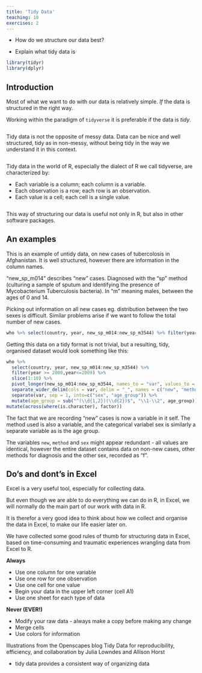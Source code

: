 ```yaml
---
title: 'Tidy Data'
teaching: 10
exercises: 2
---
```


::: questions
-   How do we structure our data best?
:::

::: objectives
-   Explain what tidy data is
:::

```r
library(tidyr)
library(dplyr)
```


## Introduction

Most of what we want to do with our data is relatively simple. *If* the data is 
structured in the right way.

Working within the paradigm of `tidyverse` it is preferable if the data is *tidy*.

![](fig/tidy_why.jpg){alt=''}


Tidy data is not the opposite of messy data. Data can be nice and well 
structured, tidy as in non-messy, without being tidy in the way we understand 
it in this context.

![](fig/tidy_hadley_2.jpg){alt=''}


Tidy data in the world of R, especially the dialect of R we call tidyverse, 
are characterized by:

-   Each variable is a column; each column is a variable.
-   Each observation is a row; each row is an observation.
-   Each value is a cell; each cell is a single value.

![](fig/tidy_hadley.jpg){alt=''}

This way of structuring our data is useful not only in R, but also in other 
software packages. 

## An examples

This is an example of untidy data, on new cases of tubercolosis in Afghanistan.
It is well structured, however there are information in the column names.

"new_sp_m014" describes "new" cases. Diagnosed with the "sp" method (culturing 
a sample of sputum and identifying the presence of Mycobacterium Tuberculosis 
bacteria). In "m" meaning males, between the ages of 0 and 14.

Picking out information on all new cases eg. distribution between the two sexes
is difficult. Similar problems arise if we want to follow the total number
of new cases.

```r
who %>% select(country, year, new_sp_m014:new_sp_m3544) %>% filter(year >= 2000,year<=2009) %>% slice(1:10)
```

Getting this data on a tidy format is not trivial, but a resulting, tidy, 
organised dataset would look something like this:

```r
who %>% 
  select(country, year, new_sp_m014:new_sp_m3544) %>% 
  filter(year >= 2000,year<=2009) %>% 
  slice(1:10) %>% 
  pivot_longer(new_sp_m014:new_sp_m3544, names_to = "var", values_to = "cases") %>%
  separate_wider_delim(cols = var, delim = "_", names = c("new", "method", "var")) %>% 
  separate(var, sep = 1, into=c("sex", "age_group")) %>% 
  mutate(age_group = sub("^(\\d{1,2})(\\d{2})$", "\\1-\\2", age_group)) %>% 
mutate(across(where(is.character), factor))
```

The fact that we are recording "new" cases is now a variable in it self. The
method used is also a variable, and the categorical variabel sex is similarly 
a separate variable as is the age group.

The variables `new`, `method` and `sex` might appear redundant - all values
are identical, however the entire dataset contains data on non-new cases, other
methods for diagnosis and the other sex, recorded as "f".

## Do's and dont's in Excel

Excel is a very useful tool, especially for collecting data.

But even though we are able to do everything we can do in R, in Excel, we 
will normally do the main part of our work with data in R. 

It is therefor a very good idea to think about how we collect and organise the 
data in Excel, to make our life easier later on.

We have collected some good rules of thumb for structuring data in Excel, based
on time-consuming and traumatic experiences wrangling data from Excel to R.

**Always**

* Use one column for one variable
* Use one row for one observation
* Use one cell for one value
* Begin your data in the upper left corner (cell A1)
* Use one sheet for each type of data


**Never (EVER!)**

* Modify your raw data - always make a copy before making any change
* Merge cells
* Use colors for information


Illustrations from the Openscapes blog Tidy Data for reproducibility, efficiency, and collaboration by Julia Lowndes and Allison Horst

::: keypoints
-   tidy data provides a consistent way of organizing data
:::
